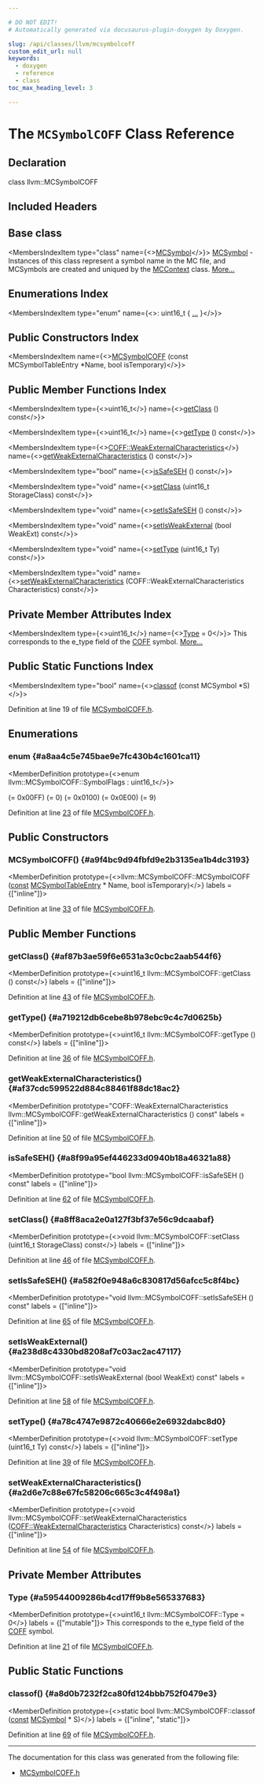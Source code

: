 ```yaml
---

# DO NOT EDIT!
# Automatically generated via docusaurus-plugin-doxygen by Doxygen.

slug: /api/classes/llvm/mcsymbolcoff
custom_edit_url: null
keywords:
  - doxygen
  - reference
  - class
toc_max_heading_level: 3

---
```





# The `MCSymbolCOFF` Class Reference

<DoxygenPage pluginConfig={pluginConfig}>



## Declaration

<CodeBlock>class llvm::MCSymbolCOFF</CodeBlock>

## Included Headers

<IncludesList>
<IncludesListItem
  filePath="llvm/MC/MCSymbolCOFF.h"
  permalink="/docs/api/files/include/include/llvm/include/llvm/mc/mcsymbolcoff-h"
  isLocal="true" />
</IncludesList>

## Base class

<MembersIndex>

<MembersIndexItem
  type="class"
  name={<><a href="/docs/api/classes/llvm/mcsymbol">MCSymbol</a></>}>
<a href="/docs/api/classes/llvm/mcsymbol">MCSymbol</a> - Instances of this class represent a symbol name in the MC file, and MCSymbols are created and uniqued by the <a href="/docs/api/classes/llvm/mccontext">MCContext</a> class. <a href="/docs/api/classes/llvm/mcsymbol/#details">More...</a>
</MembersIndexItem>

</MembersIndex>

## Enumerations Index

<MembersIndex>

<MembersIndexItem
  type="enum"
  name={<>: uint16&#95;t &#123; <a href="#a8aa4c5e745bae9e7fc430b4c1601ca11">...</a> &#125;</>}>
</MembersIndexItem>

</MembersIndex>

## Public Constructors Index

<MembersIndex>

<MembersIndexItem
  name={<><a href="#a9f4bc9d94fbfd9e2b3135ea1b4dc3193">MCSymbolCOFF</a> (const MCSymbolTableEntry &#42;Name, bool isTemporary)</>}>
</MembersIndexItem>

</MembersIndex>

## Public Member Functions Index

<MembersIndex>

<MembersIndexItem
  type={<>uint16&#95;t</>}
  name={<><a href="#af87b3ae59f6e6531a3c0cbc2aab544f6">getClass</a> () const</>}>
</MembersIndexItem>

<MembersIndexItem
  type={<>uint16&#95;t</>}
  name={<><a href="#a719212db6cebe8b978ebc9c4c7d0625b">getType</a> () const</>}>
</MembersIndexItem>

<MembersIndexItem
  type={<><a href="/docs/api/namespaces/llvm/coff/#ac437dcd9750980233a278c48d2515271">COFF::WeakExternalCharacteristics</a></>}
  name={<><a href="#af37cdc599522d884c88461f88dc18ac2">getWeakExternalCharacteristics</a> () const</>}>
</MembersIndexItem>

<MembersIndexItem
  type="bool"
  name={<><a href="#a8f99a95ef446233d0940b18a46321a88">isSafeSEH</a> () const</>}>
</MembersIndexItem>

<MembersIndexItem
  type="void"
  name={<><a href="#a8ff8aca2e0a127f3bf37e56c9dcaabaf">setClass</a> (uint16&#95;t StorageClass) const</>}>
</MembersIndexItem>

<MembersIndexItem
  type="void"
  name={<><a href="#a582f0e948a6c830817d56afcc5c8f4bc">setIsSafeSEH</a> () const</>}>
</MembersIndexItem>

<MembersIndexItem
  type="void"
  name={<><a href="#a238d8c4330bd8208af7c03ac2ac47117">setIsWeakExternal</a> (bool WeakExt) const</>}>
</MembersIndexItem>

<MembersIndexItem
  type="void"
  name={<><a href="#a78c4747e9872c40666e2e6932dabc8d0">setType</a> (uint16&#95;t Ty) const</>}>
</MembersIndexItem>

<MembersIndexItem
  type="void"
  name={<><a href="#a2d6e7c88e67fc58206c665c3c4f498a1">setWeakExternalCharacteristics</a> (COFF::WeakExternalCharacteristics Characteristics) const</>}>
</MembersIndexItem>

</MembersIndex>

## Private Member Attributes Index

<MembersIndex>

<MembersIndexItem
  type={<>uint16&#95;t</>}
  name={<><a href="#a59544009286b4cd17ff9b8e565337683">Type</a> = 0</>}>
This corresponds to the e&#95;type field of the <a href="/docs/api/namespaces/llvm/coff">COFF</a> symbol. <a href="#a59544009286b4cd17ff9b8e565337683">More...</a>
</MembersIndexItem>

</MembersIndex>

## Public Static Functions Index

<MembersIndex>

<MembersIndexItem
  type="bool"
  name={<><a href="#a8d0b7232f2ca80fd124bbb752f0479e3">classof</a> (const MCSymbol &#42;S)</>}>
</MembersIndexItem>

</MembersIndex>


Definition at line 19 of file <a href="/docs/api/files/include/include/llvm/include/llvm/mc/mcsymbolcoff-h">MCSymbolCOFF.h</a>.

<SectionDefinition>

## Enumerations

### enum  {#a8aa4c5e745bae9e7fc430b4c1601ca11}

<MemberDefinition
  prototype={<>enum llvm::MCSymbolCOFF::SymbolFlags : uint16&#95;t</>}>

<EnumerationList title="Enumeration values">

<Link id="a8aa4c5e745bae9e7fc430b4c1601ca11afdafed25c2be4dfcb8b929a2cb1030ed" />
<EnumerationListItem name="SF_ClassMask">
 (= 0x00FF)
</EnumerationListItem>

<Link id="a8aa4c5e745bae9e7fc430b4c1601ca11a30ae3973bed706f9059d2ef949ec5262" />
<EnumerationListItem name="SF_ClassShift">
 (= 0)
</EnumerationListItem>

<Link id="a8aa4c5e745bae9e7fc430b4c1601ca11aedc5d650e2c3204b086df76cea168a1b" />
<EnumerationListItem name="SF_SafeSEH">
 (= 0x0100)
</EnumerationListItem>

<Link id="a8aa4c5e745bae9e7fc430b4c1601ca11a1a25e865f6739de1dadb37d87789b8f9" />
<EnumerationListItem name="SF_WeakExternalCharacteristicsMask">
 (= 0x0E00)
</EnumerationListItem>

<Link id="a8aa4c5e745bae9e7fc430b4c1601ca11a7c458a289744f59440259953b38914a0" />
<EnumerationListItem name="SF_WeakExternalCharacteristicsShift">
 (= 9)
</EnumerationListItem>

</EnumerationList>

Definition at line <a href="/docs/api/files/include/include/llvm/include/llvm/mc/mcsymbolcoff-h/#l00023">23</a> of file <a href="/docs/api/files/include/include/llvm/include/llvm/mc/mcsymbolcoff-h">MCSymbolCOFF.h</a>.
</MemberDefinition>

</SectionDefinition>

<SectionDefinition>

## Public Constructors

### MCSymbolCOFF() {#a9f4bc9d94fbfd9e2b3135ea1b4dc3193}

<MemberDefinition
  prototype={<>llvm::MCSymbolCOFF::MCSymbolCOFF (<a href="/docs/api/files/lib/lib/target/lib/target/aarch64/aarch64promoteconstant-cpp/#a90f8350fecae261c25be85d38b451bff">const</a> <a href="/docs/api/namespaces/llvm/#a9f4cf9e4567dcf87070176a271b63e38">MCSymbolTableEntry</a> &#42; Name, bool isTemporary)</>}
  labels = {["inline"]}>

Definition at line <a href="/docs/api/files/include/include/llvm/include/llvm/mc/mcsymbolcoff-h/#l00033">33</a> of file <a href="/docs/api/files/include/include/llvm/include/llvm/mc/mcsymbolcoff-h">MCSymbolCOFF.h</a>.
</MemberDefinition>

</SectionDefinition>

<SectionDefinition>

## Public Member Functions

### getClass() {#af87b3ae59f6e6531a3c0cbc2aab544f6}

<MemberDefinition
  prototype={<>uint16&#95;t llvm::MCSymbolCOFF::getClass () const</>}
  labels = {["inline"]}>

Definition at line <a href="/docs/api/files/include/include/llvm/include/llvm/mc/mcsymbolcoff-h/#l00043">43</a> of file <a href="/docs/api/files/include/include/llvm/include/llvm/mc/mcsymbolcoff-h">MCSymbolCOFF.h</a>.
</MemberDefinition>

### getType() {#a719212db6cebe8b978ebc9c4c7d0625b}

<MemberDefinition
  prototype={<>uint16&#95;t llvm::MCSymbolCOFF::getType () const</>}
  labels = {["inline"]}>

Definition at line <a href="/docs/api/files/include/include/llvm/include/llvm/mc/mcsymbolcoff-h/#l00036">36</a> of file <a href="/docs/api/files/include/include/llvm/include/llvm/mc/mcsymbolcoff-h">MCSymbolCOFF.h</a>.
</MemberDefinition>

### getWeakExternalCharacteristics() {#af37cdc599522d884c88461f88dc18ac2}

<MemberDefinition
  prototype="COFF::WeakExternalCharacteristics llvm::MCSymbolCOFF::getWeakExternalCharacteristics () const"
  labels = {["inline"]}>

Definition at line <a href="/docs/api/files/include/include/llvm/include/llvm/mc/mcsymbolcoff-h/#l00050">50</a> of file <a href="/docs/api/files/include/include/llvm/include/llvm/mc/mcsymbolcoff-h">MCSymbolCOFF.h</a>.
</MemberDefinition>

### isSafeSEH() {#a8f99a95ef446233d0940b18a46321a88}

<MemberDefinition
  prototype="bool llvm::MCSymbolCOFF::isSafeSEH () const"
  labels = {["inline"]}>

Definition at line <a href="/docs/api/files/include/include/llvm/include/llvm/mc/mcsymbolcoff-h/#l00062">62</a> of file <a href="/docs/api/files/include/include/llvm/include/llvm/mc/mcsymbolcoff-h">MCSymbolCOFF.h</a>.
</MemberDefinition>

### setClass() {#a8ff8aca2e0a127f3bf37e56c9dcaabaf}

<MemberDefinition
  prototype={<>void llvm::MCSymbolCOFF::setClass (uint16&#95;t StorageClass) const</>}
  labels = {["inline"]}>

Definition at line <a href="/docs/api/files/include/include/llvm/include/llvm/mc/mcsymbolcoff-h/#l00046">46</a> of file <a href="/docs/api/files/include/include/llvm/include/llvm/mc/mcsymbolcoff-h">MCSymbolCOFF.h</a>.
</MemberDefinition>

### setIsSafeSEH() {#a582f0e948a6c830817d56afcc5c8f4bc}

<MemberDefinition
  prototype="void llvm::MCSymbolCOFF::setIsSafeSEH () const"
  labels = {["inline"]}>

Definition at line <a href="/docs/api/files/include/include/llvm/include/llvm/mc/mcsymbolcoff-h/#l00065">65</a> of file <a href="/docs/api/files/include/include/llvm/include/llvm/mc/mcsymbolcoff-h">MCSymbolCOFF.h</a>.
</MemberDefinition>

### setIsWeakExternal() {#a238d8c4330bd8208af7c03ac2ac47117}

<MemberDefinition
  prototype="void llvm::MCSymbolCOFF::setIsWeakExternal (bool WeakExt) const"
  labels = {["inline"]}>

Definition at line <a href="/docs/api/files/include/include/llvm/include/llvm/mc/mcsymbolcoff-h/#l00058">58</a> of file <a href="/docs/api/files/include/include/llvm/include/llvm/mc/mcsymbolcoff-h">MCSymbolCOFF.h</a>.
</MemberDefinition>

### setType() {#a78c4747e9872c40666e2e6932dabc8d0}

<MemberDefinition
  prototype={<>void llvm::MCSymbolCOFF::setType (uint16&#95;t Ty) const</>}
  labels = {["inline"]}>

Definition at line <a href="/docs/api/files/include/include/llvm/include/llvm/mc/mcsymbolcoff-h/#l00039">39</a> of file <a href="/docs/api/files/include/include/llvm/include/llvm/mc/mcsymbolcoff-h">MCSymbolCOFF.h</a>.
</MemberDefinition>

### setWeakExternalCharacteristics() {#a2d6e7c88e67fc58206c665c3c4f498a1}

<MemberDefinition
  prototype={<>void llvm::MCSymbolCOFF::setWeakExternalCharacteristics (<a href="/docs/api/namespaces/llvm/coff/#ac437dcd9750980233a278c48d2515271">COFF::WeakExternalCharacteristics</a> Characteristics) const</>}
  labels = {["inline"]}>

Definition at line <a href="/docs/api/files/include/include/llvm/include/llvm/mc/mcsymbolcoff-h/#l00054">54</a> of file <a href="/docs/api/files/include/include/llvm/include/llvm/mc/mcsymbolcoff-h">MCSymbolCOFF.h</a>.
</MemberDefinition>

</SectionDefinition>

<SectionDefinition>

## Private Member Attributes

### Type {#a59544009286b4cd17ff9b8e565337683}

<MemberDefinition
  prototype={<>uint16&#95;t llvm::MCSymbolCOFF::Type = 0</>}
  labels = {["mutable"]}>
This corresponds to the e&#95;type field of the <a href="/docs/api/namespaces/llvm/coff">COFF</a> symbol.

Definition at line <a href="/docs/api/files/include/include/llvm/include/llvm/mc/mcsymbolcoff-h/#l00021">21</a> of file <a href="/docs/api/files/include/include/llvm/include/llvm/mc/mcsymbolcoff-h">MCSymbolCOFF.h</a>.
</MemberDefinition>

</SectionDefinition>

<SectionDefinition>

## Public Static Functions

### classof() {#a8d0b7232f2ca80fd124bbb752f0479e3}

<MemberDefinition
  prototype={<>static bool llvm::MCSymbolCOFF::classof (<a href="/docs/api/files/lib/lib/target/lib/target/aarch64/aarch64promoteconstant-cpp/#a90f8350fecae261c25be85d38b451bff">const</a> <a href="/docs/api/classes/llvm/mcsymbol">MCSymbol</a> &#42; S)</>}
  labels = {["inline", "static"]}>

Definition at line <a href="/docs/api/files/include/include/llvm/include/llvm/mc/mcsymbolcoff-h/#l00069">69</a> of file <a href="/docs/api/files/include/include/llvm/include/llvm/mc/mcsymbolcoff-h">MCSymbolCOFF.h</a>.
</MemberDefinition>

</SectionDefinition>

<hr/>

The documentation for this class was generated from the following file:

<ul>
<li><a href="/docs/api/files/include/include/llvm/include/llvm/mc/mcsymbolcoff-h">MCSymbolCOFF.h</a></li>
</ul>

</DoxygenPage>
